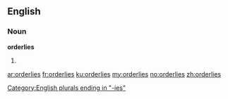 ==English==

===Noun===
'''orderlies'''

# {{plural of|[[orderly]]}}

[[Category:English plurals ending in "-ies"]]

[[ar:orderlies]]
[[fr:orderlies]]
[[ku:orderlies]]
[[my:orderlies]]
[[no:orderlies]]
[[zh:orderlies]]